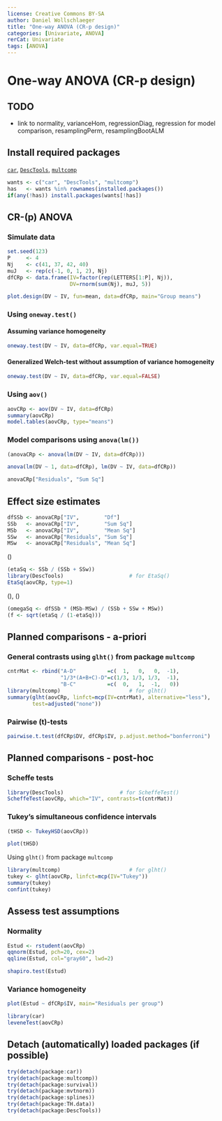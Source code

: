 ---
license: Creative Commons BY-SA
author: Daniel Wollschlaeger
title: "One-way ANOVA (CR-p design)"
categories: [Univariate, ANOVA]
rerCat: Univariate
tags: [ANOVA]
---

One-way ANOVA (CR-p design)
=========================

TODO
-------------------------

 - link to normality, varianceHom, regressionDiag, regression for model comparison, resamplingPerm, resamplingBootALM

Install required packages
-------------------------

[`car`](https://cran.r-project.org/package=car), [`DescTools`](https://cran.r-project.org/package=DescTools), [`multcomp`](https://cran.r-project.org/package=multcomp)

```{r}
wants <- c("car", "DescTools", "multcomp")
has   <- wants %in% rownames(installed.packages())
if(any(!has)) install.packages(wants[!has])
```

CR-\(p\) ANOVA
-------------------------

### Simulate data

```{r}
set.seed(123)
P     <- 4
Nj    <- c(41, 37, 42, 40)
muJ   <- rep(c(-1, 0, 1, 2), Nj)
dfCRp <- data.frame(IV=factor(rep(LETTERS[1:P], Nj)),
                    DV=rnorm(sum(Nj), muJ, 5))
```

```{r rerAnovaCRp01}
plot.design(DV ~ IV, fun=mean, data=dfCRp, main="Group means")
```

### Using `oneway.test()`

#### Assuming variance homogeneity

```{r}
oneway.test(DV ~ IV, data=dfCRp, var.equal=TRUE)
```

#### Generalized Welch-test without assumption of variance homogeneity

```{r}
oneway.test(DV ~ IV, data=dfCRp, var.equal=FALSE)
```

### Using `aov()`

```{r}
aovCRp <- aov(DV ~ IV, data=dfCRp)
summary(aovCRp)
model.tables(aovCRp, type="means")
```

### Model comparisons using `anova(lm())`

```{r}
(anovaCRp <- anova(lm(DV ~ IV, data=dfCRp)))
```

```{r}
anova(lm(DV ~ 1, data=dfCRp), lm(DV ~ IV, data=dfCRp))
```

```{r}
anovaCRp["Residuals", "Sum Sq"]
```

Effect size estimates
-------------------------

```{r}
dfSSb <- anovaCRp["IV",        "Df"]
SSb   <- anovaCRp["IV",        "Sum Sq"]
MSb   <- anovaCRp["IV",        "Mean Sq"]
SSw   <- anovaCRp["Residuals", "Sum Sq"]
MSw   <- anovaCRp["Residuals", "Mean Sq"]
```

\(\hat{\eta^{2}}\)

```{r}
(etaSq <- SSb / (SSb + SSw))
library(DescTools)                     # for EtaSq()
EtaSq(aovCRp, type=1)
```

\(\hat{\omega^{2}}\), \(\hat{f^{2}}\)

```{r}
(omegaSq <- dfSSb * (MSb-MSw) / (SSb + SSw + MSw))
(f <- sqrt(etaSq / (1-etaSq)))
```

Planned comparisons - a-priori
-------------------------

### General contrasts using `glht()` from package `multcomp`

```{r}
cntrMat <- rbind("A-D"          =c(  1,   0,   0,  -1),
                 "1/3*(A+B+C)-D"=c(1/3, 1/3, 1/3,  -1),
                 "B-C"          =c(  0,   1,  -1,   0))
library(multcomp)                      # for glht()
summary(glht(aovCRp, linfct=mcp(IV=cntrMat), alternative="less"),
        test=adjusted("none"))
```

### Pairwise \(t\)-tests

```{r}
pairwise.t.test(dfCRp$DV, dfCRp$IV, p.adjust.method="bonferroni")
```

Planned comparisons - post-hoc
-------------------------

### Scheffe tests

```{r}
library(DescTools)                  # for ScheffeTest()
ScheffeTest(aovCRp, which="IV", contrasts=t(cntrMat))
```

### Tukey's simultaneous confidence intervals

```{r}
(tHSD <- TukeyHSD(aovCRp))
```

```{r rerAnovaCRp02}
plot(tHSD)
```

Using `glht()` from package `multcomp`

```{r}
library(multcomp)                      # for glht()
tukey <- glht(aovCRp, linfct=mcp(IV="Tukey"))
summary(tukey)
confint(tukey)
```

Assess test assumptions
-------------------------

### Normality

```{r rerAnovaCRp03}
Estud <- rstudent(aovCRp)
qqnorm(Estud, pch=20, cex=2)
qqline(Estud, col="gray60", lwd=2)
```

```{r}
shapiro.test(Estud)
```

### Variance homogeneity

```{r rerAnovaCRp04}
plot(Estud ~ dfCRp$IV, main="Residuals per group")
```

```{r}
library(car)
leveneTest(aovCRp)
```

Detach (automatically) loaded packages (if possible)
-------------------------

```{r}
try(detach(package:car))
try(detach(package:multcomp))
try(detach(package:survival))
try(detach(package:mvtnorm))
try(detach(package:splines))
try(detach(package:TH.data))
try(detach(package:DescTools))
```
